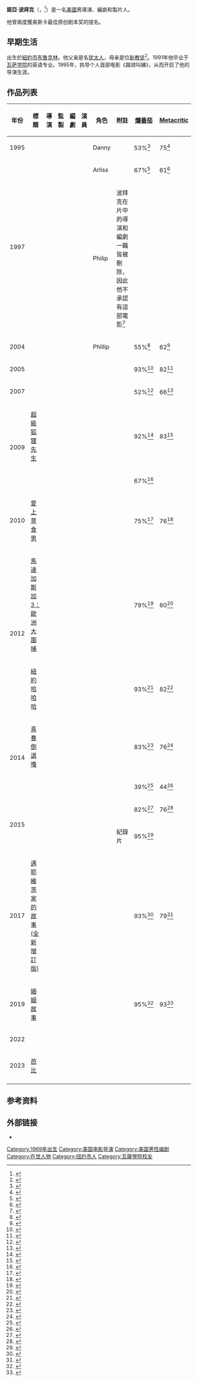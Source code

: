 {{NoteTA
|G1=Moive
|T=zh-cn:诺亚·鲍姆巴赫;zh-tw:諾亞·波拜克;
|1=zh-cn:鲍姆巴赫;zh-tw:波拜克;
}}
{{Infobox entertainer
| type = 導演
| name = 諾亞·波拜克
| foreignname = Noah Baumbach
| image = Noah Baumbach Cannes 2017.jpg
| image_size = 
| caption = 波拜克於[[第70屆坎城影展|第70屆坎城影展]]
| birth_date = {{birth date and age|1969|9|3}}
| birth_place = 美國[[紐約|紐約]][[布魯克林|布魯克林]]
| nationality = 美國
| occupation = 導演、編劇、製片人
| years_active = 1995年至今
| spouse = {{marriage|[[珍妮佛·傑森·李|珍妮佛·傑森·李]]|2005|2010|reason=divorced}}<br>{{marriage|[[葛莉塔·葛薇|葛莉塔·葛薇]]|2011|}}
| children = 2
}}
'''諾亞·波拜克'''（{{lang-en|Noah Baumbach}}，{{bd|1969年|9月3日}}<ref name="Curr Bio">{{cite book|title=Current Biography Yearbook 2010|url=https://archive.org/details/currentbiography2010unse|year=2010|publisher=H.W. Wilson|location=Ipswich, MA|isbn=9780824211134|pages=[https://archive.org/details/currentbiography2010unse/page/27 27]-30|chapter=Baumbach, Noah}}</ref>）是一名[[美國|美國]]男導演、編劇和製片人。

他曾兩度獲奥斯卡最佳原创剧本奖的提名。

== 早期生活 ==
出生於[[紐約市|紐約市]][[布魯克林|布魯克林]]。他父亲是名[[犹太人|犹太人]]，母亲是位[[新教徒|新教徒]]<ref>{{cite web |last=Pfefferman |first=Naomi |url=http://www.jewishjournal.com/arts/article/prickly_fathers_rebellious_sons_20051014/ |title=Prickly Fathers, Rebellious Sons | Arts |publisher=Jewish Journal |date=2005-10-13 |accessdate=2011-07-26 |deadurl=yes |archiveurl=https://web.archive.org/web/20110129135829/http://www.jewishjournal.com/arts/article/prickly_fathers_rebellious_sons_20051014/ |archivedate=2011-01-29 }}</ref>。1991年他毕业于[[瓦萨学院|瓦萨学院]]的英语专业。1995年，执导个人首部电影《踹球叫練》，从而开启了他的导演生涯。

== 作品列表 ==
{| class="wikitable sortable"
|-
! 年份 !! 標題 !! 導演 !! 監製 !! 編劇 !! 演員 !! 角色 !! 附註 !! [[爛番茄|爛番茄]] !! [[Metacritic|Metacritic]]
|-
| 1995 || {{le|踹球叫練|Kicking and Screaming (1995 film)}} || {{yes}} || || {{yes}} || {{yes}} || Danny ||  || 53%<ref name=rtkickingandscreaming>{{cite web |url=http://www.rottentomatoes.com/m/1066170-kicking_and_screaming/ |title=Kicking and Screaming |publisher=Rotten Tomatoes |date= |accessdate=2014-02-09 |archive-date=2014-02-25 |archive-url=https://web.archive.org/web/20140225212654/http://www.rottentomatoes.com/m/1066170-kicking_and_screaming/ |dead-url=no }}</ref>  || 75<ref name=metacritickickingandscreaming>{{cite web |url=http://www.metacritic.com/movie/kicking-and-screaming |title=Kicking and Screaming Reviews |publisher=Metacritic |date= |accessdate=2014-02-09 |archive-date=2014-04-17 |archive-url=https://web.archive.org/web/20140417074643/http://www.metacritic.com/movie/kicking-and-screaming |dead-url=no }}</ref>
|-
| rowspan="2"|1997 || {{le|嫉妒先生|Mr. Jealousy}} || {{yes}} || {{yes}} || {{yes}} || {{yes}} || Arliss ||  || 67%<ref>{{cite web |url=http://www.rottentomatoes.com/m/mr_jealousy/ |title=Mr. Jealousy |publisher=Rotten Tomatoes |date= |accessdate=2014-02-09 |archive-date=2014-02-25 |archive-url=https://web.archive.org/web/20140225212805/http://www.rottentomatoes.com/m/mr_jealousy/ |dead-url=no }}</ref>  || 61<ref>{{cite web |url=http://www.metacritic.com/movie/mr-jealousy |title=Mr. Jealousy Reviews |publisher=Metacritic |date= |accessdate=2014-02-09 |archive-date=2013-12-05 |archive-url=https://web.archive.org/web/20131205185803/http://www.metacritic.com/movie/mr-jealousy |dead-url=no }}</ref>
|-
| {{le|高球 (電影)|Highball (film)|高球}} || {{yes}} || || {{yes}} || {{yes}} || Philip || 波拜克在片中的導演和編劇一職皆被刪除，因此他不承認有這部電影<ref>{{cite web|last1=Murray|first1=Noel|title=Noah Baumbach|url=http://www.avclub.com/article/noah-baumbach-13959|website=[[The_A.V._Club|The A.V. Club]]|publisher=Onion Inc.|accessdate=2015-08-24|date=2005-11-09|archive-date=2015-08-12|archive-url=https://web.archive.org/web/20150812021237/http://www.avclub.com/article/noah-baumbach-13959|dead-url=no}}</ref> || ||
|-
| 2004 || {{le|海海人生 (電影)|The Life Aquatic with Steve Zissou|海海人生}} ||  ||  || {{yes}} || {{yes}} || Phillip ||  || 55%<ref>{{cite web |url=http://www.rottentomatoes.com/m/life_aquatic/ |title=The Life Aquatic with Steve Zissou |publisher=Rotten Tomatoes |date= |accessdate=2012-12-26 |archive-date=2012-12-28 |archive-url=https://web.archive.org/web/20121228202230/http://www.rottentomatoes.com/m/life_aquatic/ |dead-url=no }}</ref> || 62<ref>{{cite web |url=http://www.metacritic.com/movie/the-life-aquatic-with-steve-zissou |title=The Life Aquatic with Steve Zissou Reviews |publisher=Metacritic |date= |accessdate=2012-12-26 |archive-date=2016-09-23 |archive-url=https://web.archive.org/web/20160923042409/http://www.metacritic.com/movie/the-life-aquatic-with-steve-zissou |dead-url=no }}</ref>
|-
| 2005 || {{le|親情難捨|The Squid and the Whale}} || {{yes}} || || {{yes}} || || || || 93%<ref>{{cite web |url=http://www.rottentomatoes.com/m/squid_and_the_whale/ |title=The Squid and the Whale |publisher=Rotten Tomatoes |date= |accessdate=2013-10-19 |archive-date=2013-10-26 |archive-url=https://web.archive.org/web/20131026081839/http://www.rottentomatoes.com/m/squid_and_the_whale/ |dead-url=no }}</ref> || 82<ref>{{cite web |url=http://www.metacritic.com/movie/the-squid-and-the-whale |title=The Squid and the Whale Reviews |website=[[Metacritic|Metacritic]] |publisher=CBS Interactive Inc. |accessdate=2015-08-24 |archive-date=2015-07-29 |archive-url=https://web.archive.org/web/20150729212236/http://www.metacritic.com/movie/the-squid-and-the-whale |dead-url=no }}</ref>
|-
| 2007 || {{le|珍愛姐妹情|Margot at the Wedding}} || {{yes}} || || {{yes}} || || || || 52%<ref>{{cite web |url=http://www.rottentomatoes.com/m/margot_at_the_wedding/ |title=Margot at the Wedding |publisher=Rotten Tomatoes |date= |accessdate=2014-02-09 |archive-date=2017-11-29 |archive-url=https://web.archive.org/web/20171129084146/https://www.rottentomatoes.com/m/margot_at_the_wedding/ |dead-url=no }}</ref> || 66<ref>{{cite web |url=http://www.metacritic.com/movie/margot-at-the-wedding |title=Margot at the Wedding Reviews |website=[[Metacritic|Metacritic]] |publisher=CBS Interactive Inc. |accessdate=2015-08-24 |archive-date=2016-01-09 |archive-url=https://web.archive.org/web/20160109031248/http://www.metacritic.com/movie/margot-at-the-wedding |dead-url=no }}</ref>
|-
| rowspan="2"|2009 || [[了不起的狐狸爸爸|超級狐狸先生]] || || || {{yes}} || || ||  || 92%<ref>{{cite web |url=http://www.rottentomatoes.com/m/1197696-fantastic_mr_fox/ |title=Fantastic Mr. Fox |publisher=Rotten Tomatoes |date= |accessdate=2013-10-19 |archive-date=2015-04-04 |archive-url=https://web.archive.org/web/20150404113408/http://www.rottentomatoes.com/m/1197696-fantastic_mr_fox |dead-url=no }}</ref> || 83<ref>{{cite web |url=http://www.metacritic.com/movie/fantastic-mr-fox |title=Fantastic Mr. Fox Reviews |website=[[Metacritic|Metacritic]] |publisher=CBS Interactive Inc. |accessdate=2015-08-24 |archive-date=2015-12-03 |archive-url=https://web.archive.org/web/20151203045827/http://www.metacritic.com/movie/fantastic-mr-fox |dead-url=no }}</ref>
|-
| {{le|最後的亞歷山大|Alexander the Last}} || ||{{yes}}||  || || ||  || 67%<ref>{{cite web |url=http://www.rottentomatoes.com/m/alexander_the_last/ |title=Alexander the Last (2009) |publisher=Rotten Tomatoes |accessdate=2015-08-24 |archive-date=2015-09-09 |archive-url=https://web.archive.org/web/20150909091445/http://www.rottentomatoes.com/m/alexander_the_last/ |dead-url=no }}</ref> ||
|-
| 2010 || [[愛上草食男|愛上草食男]] || {{yes}} || || {{yes}} || || || || 75%<ref>{{cite web |url=http://www.rottentomatoes.com/m/greenberg/ |title=Greenberg |publisher=Rotten Tomatoes |date= |accessdate=2014-02-09 |archive-date=2014-02-05 |archive-url=https://web.archive.org/web/20140205051948/http://www.rottentomatoes.com/m/greenberg/ |dead-url=no }}</ref> || 76<ref>{{cite web |url=http://www.metacritic.com/movie/greenberg |title=Greenberg Reviews |website=[[Metacritic|Metacritic]] |publisher=CBS Interactive Inc. |accessdate=2015-08-24 |archive-date=2015-04-24 |archive-url=https://web.archive.org/web/20150424120605/http://www.metacritic.com/movie/greenberg |dead-url=no }}</ref>
|-
| rowspan="2"|2012 || [[馬達加斯加3：歐洲大圍捕|馬達加斯加3：歐洲大圍捕]] || || || {{yes}} || || ||  || 79%<ref>{{cite web |url=http://www.rottentomatoes.com/m/madagascar_3_europes_most_wanted_2012/ |title=Magagascar 3: Europe's Most Wanted |publisher=Rotten Tomatoes |date= |accessdate=2014-02-09 |archive-date=2015-07-11 |archive-url=https://web.archive.org/web/20150711144432/http://www.rottentomatoes.com/m/madagascar_3_europes_most_wanted_2012/ |dead-url=no }}</ref> || 60<ref>{{cite web |url=http://www.metacritic.com/movie/madagascar-3-europes-most-wanted |title=Madagascar 3: Europe's Most Wanted Reviews |website=[[Metacritic|Metacritic]] |publisher=CBS Interactive Inc. |accessdate=2015-08-24 |archive-date=2013-02-03 |archive-url=https://www.webcitation.org/6E9ZzQ00K?url=http://www.metacritic.com/movie/madagascar-3-europes-most-wanted |dead-url=no }}</ref>
|-
| [[弗兰西丝·哈|紐約哈哈哈]] || {{yes}} || {{yes}} || {{yes}} || || ||  || 93%<ref>{{cite web |url=http://www.rottentomatoes.com/m/frances_ha_2013/ |title=Frances Ha |publisher=Rotten Tomatoes |date= |accessdate=2014-02-09 |archive-date=2014-02-09 |archive-url=https://web.archive.org/web/20140209014356/http://www.rottentomatoes.com/m/frances_ha_2013/ |dead-url=no }}</ref> || 82<ref>{{cite web |url=http://www.metacritic.com/movie/frances-ha |title=Frances Ha Reviews |website=[[Metacritic|Metacritic]] |publisher=CBS Interactive Inc. |accessdate=2015-08-24 |archive-date=2015-07-09 |archive-url=https://web.archive.org/web/20150709050111/http://www.metacritic.com/movie/frances-ha |dead-url=no }}</ref>
|-
| rowspan="2"|2014 || [[青春倒退嚕|青春倒退嚕]] || {{yes}} || {{yes}} || {{yes}} || || || || 83%<ref>{{Citation|title = While We're Young|url = http://www.rottentomatoes.com/m/while_were_young/|date = 2015-03-27|accessdate = 2015-05-13|archive-date = 2015-05-09|archive-url = https://web.archive.org/web/20150509004740/http://www.rottentomatoes.com/m/while_were_young|dead-url = no}}</ref>|| 76<ref>{{cite web |url=http://www.metacritic.com/movie/while-were-young |title=While We're Young Reviews |website=[[Metacritic|Metacritic]] |publisher=CBS Interactive Inc. |accessdate=2015-08-24 |archive-date=2015-08-21 |archive-url=https://web.archive.org/web/20150821113627/http://www.metacritic.com/movie/while-were-young |dead-url=no }}</ref>
|-
| {{le|百老匯風流記|She's Funny That Way (film)}} || || {{yes}} || || || ||  || 39%<ref>{{cite web |url=http://www.rottentomatoes.com/m/shes_funny_that_way/ |title=She's Funny That Way (2015) |publisher=Rotten Tomatoes |date= |accessdate=2015-08-24 |archive-date=2015-08-22 |archive-url=https://web.archive.org/web/20150822143717/http://www.rottentomatoes.com/m/shes_funny_that_way/ |dead-url=no }}</ref> || 44<ref>{{cite web |url=http://www.metacritic.com/movie/shes-funny-that-way |title=She's Funny That Way Reviews |website=[[Metacritic|Metacritic]] |publisher=CBS Interactive Inc. |accessdate=2015-08-24 |archive-date=2015-08-25 |archive-url=https://web.archive.org/web/20150825051040/http://www.metacritic.com/movie/shes-funny-that-way |dead-url=no }}</ref>
|-
| rowspan="2"|2015 || {{le|紐約新鮮人|Mistress America}} || {{yes}} || {{yes}} || {{yes}} || || ||  || 82%<ref>{{cite web |url=http://www.rottentomatoes.com/m/mistress_america/ |title=Mistress America (2015) |publisher=Rotten Tomatoes |accessdate=2015-08-24 |archive-date=2015-08-22 |archive-url=https://web.archive.org/web/20150822173457/http://www.rottentomatoes.com/m/mistress_america/ |dead-url=no }}</ref> || 76<ref>{{cite web |url=http://www.metacritic.com/movie/mistress-america |title=Mistress America Reviews |website=[[Metacritic|Metacritic]] |publisher=CBS Interactive Inc. |accessdate=2015-08-24 |archive-date=2015-08-20 |archive-url=https://web.archive.org/web/20150820062239/http://www.metacritic.com/movie/mistress-america |dead-url=no }}</ref>
|-
| {{le|驚悚大師狄帕瑪|De Palma (film)}} || {{yes}} || || || || || 紀錄片 || 95%<ref>{{cite web|url=https://www.rottentomatoes.com/m/de_palma/|title=De Palma (2015)|publisher=Rotten Tomatoes|accessdate=2017-08-21|archive-date=2017-11-26|archive-url=https://web.archive.org/web/20171126142520/https://www.rottentomatoes.com/m/de_palma|dead-url=no}}</ref> ||
|-
| 2017 || [[邁耶維茨家的故事_(全新增訂版)|邁耶維茨家的故事 (全新增訂版)]] || {{yes}} || {{yes}} || {{yes}} ||  ||  ||  || 93%<ref>{{cite web|url=https://www.rottentomatoes.com/m/the_meyerowitz_stories/|title=The Meyerowitz Stories (2017)|publisher=Rotten Tomatoes|accessdate=2020-04-03|archive-date=2020-02-29|archive-url=https://web.archive.org/web/20200229075036/https://www.rottentomatoes.com/m/the_meyerowitz_stories|dead-url=no}}</ref> || 79<ref>{{cite web|url=http://www.metacritic.com/movie/the-meyerowitz-stories-new-and-selected|title=The Meyerowitz Stories (New and Selected) reviews|publisher=[[Metacritic|Metacritic]]|accessdate=2020-04-03|archive-date=2018-09-07|archive-url=https://web.archive.org/web/20180907093915/https://www.metacritic.com/movie/the-meyerowitz-stories-new-and-selected|dead-url=no}}</ref>
|-
| 2019 || [[婚姻故事|婚姻故事]] || {{yes}} || {{yes}} || {{yes}} ||  ||  ||  || 95%<ref>{{cite web|url=https://www.rottentomatoes.com/m/marriage_story_2019|title=Marriage Story (2019)|publisher=Rotten Tomatoes|accessdate=2020-04-03|archive-date=2019-09-20|archive-url=https://web.archive.org/web/20190920084513/https://www.rottentomatoes.com/m/marriage_story_2019|dead-url=no}}</ref> || 93<ref>{{cite web|url=https://www.metacritic.com/movie/marriage-story|title=Marriage Story (2019)|publisher=[[Metacritic|Metacritic]]|accessdate=2020-04-03}}</ref>
|-
| 2022 || {{le|白噪音 (2022年電影)|White Noise (2022 film)|白噪音}} || {{yes}} || {{yes}} || {{yes}} ||  ||  ||  ||  || 
|-
| 2023 || [[芭比_(2023年電影)|芭比]] ||  ||  || {{yes}} ||  ||  ||  ||  || 
|-
|}

== 参考资料 ==
{{reflist|30em}}

== 外部链接 ==
*{{IMDB name|0000876}}

{{諾亞·波拜克}}
{{國家影評人協會獎最佳劇本}}
{{哥谭独立电影奖最佳剧本}}
{{衛星獎最佳原創劇本}}
{{Authority control}}
{{DEFAULTSORT:Baumbach, Noah}}
[[Category:1969年出生|Category:1969年出生]]
[[Category:美国电影导演|Category:美国电影导演]]
[[Category:美国男性编剧|Category:美国男性编剧]]
[[Category:在世人物|Category:在世人物]]
[[Category:纽约市人|Category:纽约市人]]
[[Category:瓦薩學院校友|Category:瓦薩學院校友]]